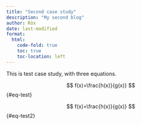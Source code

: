 ```yaml
---
title: "Second case study"
description: "My second blog"
author: Röx
date: last-modified
format:
  html:
    code-fold: true
    toc: true
    toc-location: left
---
```


This is test case study, with three equations.

$$
f(x)=\frac{h(x)}{g(x)}
$$ {#eq-test}

$$
f(x)=\frac{h(x)}{g(x)}
$$ {#eq-test2}
